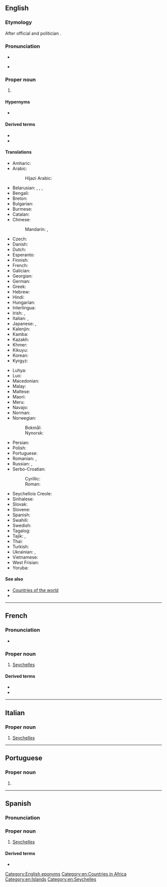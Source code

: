 ==English==
{{wikipedia}}

===Etymology===
After {{etyl|fr|en}} official and politician {{w|Jean Moreau de Séchelles}}.

===Pronunciation===
* {{IPA|en|/seɪˈʃɛlz/}}
* {{a|US}} {{audio|en|En-us-Seychelles.ogg}}

===Proper noun===
{{en-plural noun|head=the Seychelles}}

# {{senseid|en|Q1042}}{{place|en|country|in East|continent/Africa|official=Republic of Seychelles}}

====Hypernyms====
* {{l|en|Subsahara}}

====Derived terms====
* {{l|en|Seychellois}}
* {{l|en|Seyche}}


====Translations====
{{trans-top|id=Q1042|country in East Africa}}
* Amharic: {{t|am|ሲሸልስ}}
* Arabic: {{t|ar|سِيشِيل|m|tr=sišīl}}
*: Hijazi Arabic: {{t|acw|سِيشِل|f|tr=sēšil}}
* Belarusian: {{t|be|Сейшэ́лы|f-p}}, {{t|be|Сейшэ́льскія астравы́|m-p}}, {{t|be|Сэйшэ́лы|f-p}}, {{t|be|Сэйшэ́льскія астравы́|m-p}}
* Bengali: {{t+|bn|সেশেল}}
* Breton: {{t|br|Sechelez}}
* Bulgarian: {{t|bg|Сейше́ли|m-p}}
* Burmese: {{t|my|ဆေးရှဲ}}
* Catalan: {{t+|ca|Seychelles|f-p}}
* Chinese:
*: Mandarin: {{t+|cmn|塞舌爾|sc=Hani}}, {{t+|cmn|塞舌尔|tr=Sàishé'ěr|sc=Hani}}
* Czech: {{t+|cs|Seychely|p}}
* Danish: {{t|da|Seychellerne|p}}
* Dutch: {{t+|nl|Seychellen|p}}
* Esperanto: {{t+|eo|Sejŝeloj|p}}
* Finnish: {{t+|fi|Seychellit}}
* French: {{t+|fr|Seychelles|f-p}}
* Galician: {{t+|gl|Seixeles|f-p}}
* Georgian: {{t|ka|სეიშელის კუნძულები}}
* German: {{t+|de|Seychellen|p}}
* Greek: {{t+|el|Σεϋχέλλες|f-p}}
* Hebrew: {{t|he|סיישל|tr=seyshel|alt=סֵיְשֶׁל / סיישל}}
* Hindi: {{t+|hi|सेशेल्स}}
* Hungarian: {{t+|hu|Seychelle-szigetek}}
* Interlingua: {{t|ia|Seychelles}}
* Irish: {{t|ga|Séiséil|m|alt=Na Séiséil|p}}, {{t|ga|Poblacht na Séiséal|f}}
* Italian: {{t+|it|Seychelles|f-p}}, {{t|it|Seicelle|f-p}}
* Japanese: {{t|ja|セイシェル|tr=Seisheru}}, {{t+|ja|セーシェル|tr=Sēsheru}}
* Kalenjin: {{t|kln|Shelisheli}}
* Kamba: {{t|kam|Shelisheli}}
* Kazakh: {{t|kk|Сейшель аралдары}}
* Khmer: {{t|km|សេសែល}}
* Kikuyu: {{t|ki|Shelisheli}}
* Korean: {{t+|ko|^세이셸|tr=}}
* Kyrgyz: {{t|ky|Сейшел аралдары}}
{{trans-mid}}
* Luhya: {{t|luy|Bushelisheli}}
* Luo: {{t|luo|sishel}}
* Macedonian: {{t|mk|Сејшели|m-p}}
* Malay: {{t|ms|Seychelles}}
* Maltese: {{t|mt|Sejxell|alt=is-Sejxell}}
* Maori: {{t|mi|Heikere}}
* Meru: {{t|mer|ushelisheli}}
* Navajo: {{t|nv|Seishel}}
* Norman: {{t|nrf|Seychelles|f-p}}
* Norwegian:
*: Bokmål: {{t+|nb|Seychellene}}
*: Nynorsk: {{t+|nn|Seychellane}}
* Persian: {{t|fa|سیشل|tr=seyšel}}
* Polish: {{t+|pl|Seszele}}
* Portuguese: {{t+|pt|Seicheles|f-p}}
* Romanian: {{t+|ro|Seychelles}}, {{t|ro|Seișele}}
* Russian: {{t|ru|Сейше́лы|f-p}}, {{t|ru|Сейше́льские острова́|m-p}}
* Serbo-Croatian:
*: Cyrillic: {{t|sh|Сејшели|m-p}}
*: Roman: {{t+|sh|Sejšeli|m-p}}
* Seychellois Creole: {{t|crs|Sesel}}
* Sinhalese: {{t|si|සීෂෙල්ස්}}
* Slovak: {{t|sk|Seychely|p}}
* Slovene: {{t+|sl|Sejšéli|m-p}}
* Spanish: {{t+|es|Seychelles|f-p}}
* Swahili: {{t+|sw|Shelisheli}}
* Swedish: {{t+|sv|Seychellerna|p}}
* Tagalog: {{t|tl|Seysyels}}
* Tajik: {{t|tg|Ҷазираҳои Сейшел}}, {{t|tg|Сейшел}}
* Thai: {{t+|th|เซเชลส์}}
* Turkish: {{t+|tr|Seyşeller|p}}
* Ukrainian: {{t|uk|Сейше́ли|f-p}}, {{t+|uk|Сейше́льські острови́|m-p}}
* Vietnamese: {{t|vi|Xây-sen}}
* West Frisian: {{t|fy|Seysjellen|p}}
* Yoruba: {{t|yo|Seṣẹlẹsi}}
{{trans-bottom}}

====See also====
* [[Appendix:Countries of the world|Countries of the world]]
* {{list:countries of Africa/en}}

[[Category:English eponyms]]
[[Category:en:Countries in Africa]]
[[Category:en:Islands]]
[[Category:en:Seychelles]]

----

==French==

===Pronunciation===
* {{audio|fr|Fr-Seychelles.ogg|Audio}}

===Proper noun===
{{fr-proper noun|f-p}}

# [[#English|Seychelles]]

====Derived terms====
* {{l|fr|Seychellois}}
* {{l|fr|seychellois}}

{{C|fr|Countries|Islands}}

----

==Italian==
{{wikipedia|lang=it}}

===Proper noun===
{{it-proper noun|f}} {{g|p}}

# [[#English|Seychelles]]

{{C|it|Countries|Islands}}

----

==Portuguese==

===Proper noun===
{{pt-proper noun|f-p}}

# {{alternative spelling of|pt|Seicheles}}

----

==Spanish==
{{wikipedia|lang=es}}

===Pronunciation===
{{es-IPA|Seicheles}}

===Proper noun===
{{es-proper noun|f}}

# [[#English|Seychelles]]

====Derived terms====
* {{l|es|seychellense}}

{{C|es|Countries|Islands}}